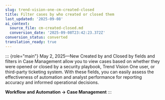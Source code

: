 ```yaml
---
slug: trend-vision-one-cm-created-closed
title: Filter cases by who created or closed them
last_updated: '2025-09-08'
ai_context:
  source_file: cm-created-closed.md
  conversion_date: '2025-09-08T23:42:23.372Z'
conversion_status: converted
translation_ready: true
---
```


::: {role="main"}
May 2, 2025—New Created by and Closed by fields and filters in Case Management allow you to view cases based on whether they were opened or closed by a security playbook, Trend Vision One user, or third-party ticketing system. With these fields, you can easily assess the effectiveness of automation and analyst performance for reporting accuracy and informed operational decisions.

**Workflow and Automation → Case Management**
:::

